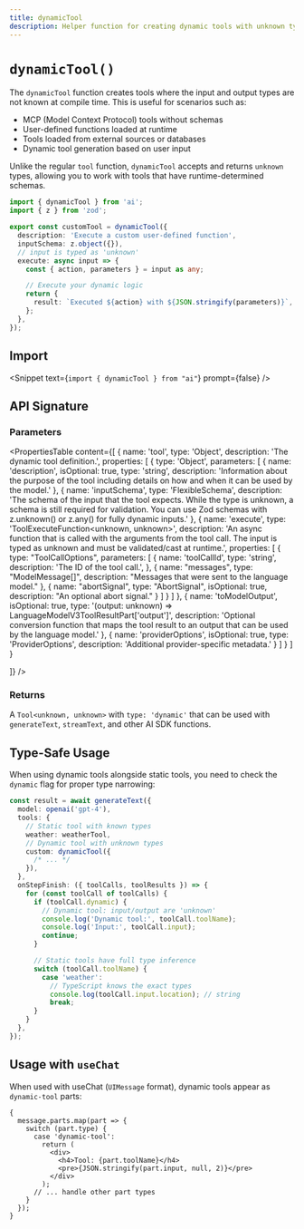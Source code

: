 ```yaml
---
title: dynamicTool
description: Helper function for creating dynamic tools with unknown types
---
```


# `dynamicTool()`

The `dynamicTool` function creates tools where the input and output types are not known at compile time. This is useful for scenarios such as:

- MCP (Model Context Protocol) tools without schemas
- User-defined functions loaded at runtime
- Tools loaded from external sources or databases
- Dynamic tool generation based on user input

Unlike the regular `tool` function, `dynamicTool` accepts and returns `unknown` types, allowing you to work with tools that have runtime-determined schemas.

```ts highlight={"1,4,9,10,11"}
import { dynamicTool } from 'ai';
import { z } from 'zod';

export const customTool = dynamicTool({
  description: 'Execute a custom user-defined function',
  inputSchema: z.object({}),
  // input is typed as 'unknown'
  execute: async input => {
    const { action, parameters } = input as any;

    // Execute your dynamic logic
    return {
      result: `Executed ${action} with ${JSON.stringify(parameters)}`,
    };
  },
});
```

## Import

<Snippet text={`import { dynamicTool } from "ai"`} prompt={false} />

## API Signature

### Parameters

<PropertiesTable
  content={[
    {
      name: 'tool',
      type: 'Object',
      description: 'The dynamic tool definition.',
      properties: [
        {
          type: 'Object',
          parameters: [
            {
              name: 'description',
              isOptional: true,
              type: 'string',
              description:
                'Information about the purpose of the tool including details on how and when it can be used by the model.'
            },
            {
              name: 'inputSchema',
              type: 'FlexibleSchema<unknown>',
              description:
                'The schema of the input that the tool expects. While the type is unknown, a schema is still required for validation. You can use Zod schemas with z.unknown() or z.any() for fully dynamic inputs.'
            },
            {
              name: 'execute',
              type: 'ToolExecuteFunction<unknown, unknown>',
              description:
                'An async function that is called with the arguments from the tool call. The input is typed as unknown and must be validated/cast at runtime.',
                properties: [
                  {
                    type: "ToolCallOptions",
                    parameters: [
                      {
                      name: 'toolCallId',
                      type: 'string',
                      description: 'The ID of the tool call.',
                    },
                    {
                        name: "messages",
                        type: "ModelMessage[]",
                        description: "Messages that were sent to the language model."
                      },
                      {
                        name: "abortSignal",
                        type: "AbortSignal",
                        isOptional: true,
                        description: "An optional abort signal."
                      }
                    ]
                  }
                ]
            },
            {
              name: 'toModelOutput',
              isOptional: true,
              type: '(output: unknown) => LanguageModelV3ToolResultPart[\'output\']',
              description: 'Optional conversion function that maps the tool result to an output that can be used by the language model.'
            },
            {
              name: 'providerOptions',
              isOptional: true,
              type: 'ProviderOptions',
              description: 'Additional provider-specific metadata.'
            }
          ]
        }
      ]
    }

]}
/>

### Returns

A `Tool<unknown, unknown>` with `type: 'dynamic'` that can be used with `generateText`, `streamText`, and other AI SDK functions.

## Type-Safe Usage

When using dynamic tools alongside static tools, you need to check the `dynamic` flag for proper type narrowing:

```ts
const result = await generateText({
  model: openai('gpt-4'),
  tools: {
    // Static tool with known types
    weather: weatherTool,
    // Dynamic tool with unknown types
    custom: dynamicTool({
      /* ... */
    }),
  },
  onStepFinish: ({ toolCalls, toolResults }) => {
    for (const toolCall of toolCalls) {
      if (toolCall.dynamic) {
        // Dynamic tool: input/output are 'unknown'
        console.log('Dynamic tool:', toolCall.toolName);
        console.log('Input:', toolCall.input);
        continue;
      }

      // Static tools have full type inference
      switch (toolCall.toolName) {
        case 'weather':
          // TypeScript knows the exact types
          console.log(toolCall.input.location); // string
          break;
      }
    }
  },
});
```

## Usage with `useChat`

When used with useChat (`UIMessage` format), dynamic tools appear as `dynamic-tool` parts:

```tsx
{
  message.parts.map(part => {
    switch (part.type) {
      case 'dynamic-tool':
        return (
          <div>
            <h4>Tool: {part.toolName}</h4>
            <pre>{JSON.stringify(part.input, null, 2)}</pre>
          </div>
        );
      // ... handle other part types
    }
  });
}
```
